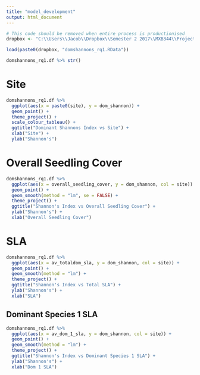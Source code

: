 ```yaml
---
title: "model_development"
output: html_document
---
```


```r
# This code should be removed when entire process is productionised
dropbox <- "C:\\Users\\Jacob\\Dropbox\\Semester 2 2017\\MXB344\\Project\\Data\\"

load(paste0(dropbox, "domshannons_rq1.RData"))

```


```r
domshannons_rq1.df %>% str()
```

# Site
```r
domshannons_rq1.df %>%
  ggplot(aes(x = paste0(site), y = dom_shannon)) +
  geom_point() +
  theme_project() +
  scale_colour_tableau() +
  ggtitle("Dominant Shannons Index vs Site") +
  xlab("Site") +
  ylab("Shannon's")


```

# Overall Seedling Cover
```r
domshannons_rq1.df %>%
  ggplot(aes(x = overall_seedling_cover, y = dom_shannon, col = site)) +
  geom_point() +
  geom_smooth(method = "lm", se = FALSE) +
  theme_project() +
  ggtitle("Shannon's Index vs Overall Seedling Cover") +
  ylab("Shannon's") + 
  xlab("Overall Seedling Cover")
```

# SLA
```r
domshannons_rq1.df %>%
  ggplot(aes(x = av_totaldom_sla, y = dom_shannon, col = site)) +
  geom_point() +
  geom_smooth(method = "lm") +
  theme_project() +
  ggtitle("Shannon's Index vs Total SLA") +
  ylab("Shannon's") + 
  xlab("SLA")
```

## Dominant Species 1 SLA
```r
domshannons_rq1.df %>%
  ggplot(aes(x = av_dom_1_sla, y = dom_shannon, col = site)) +
  geom_point() +
  geom_smooth(method = "lm") +
  theme_project() +
  ggtitle("Shannon's Index vs Dominant Species 1 SLA") +
  ylab("Shannon's") + 
  xlab("Dom 1 SLA")
```






